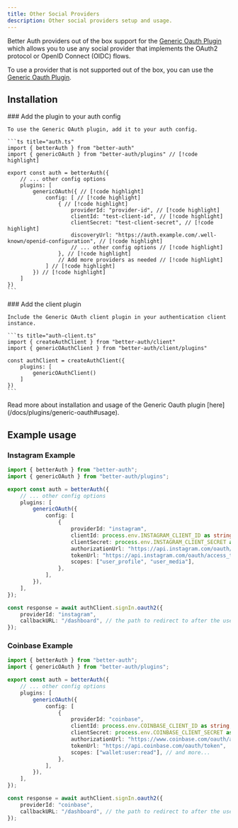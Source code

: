 ```yaml
---
title: Other Social Providers
description: Other social providers setup and usage.
---
```


Better Auth providers out of the box support for the [Generic Oauth Plugin](/docs/plugins/generic-oauth) which allows you to use any social provider that implements the OAuth2 protocol or OpenID Connect (OIDC) flows.

To use a provider that is not supported out of the box, you can use the [Generic Oauth Plugin](/docs/plugins/generic-oauth).

## Installation

<Steps>
  <Step>
    ### Add the plugin to your auth config

    To use the Generic OAuth plugin, add it to your auth config.

    ```ts title="auth.ts"
    import { betterAuth } from "better-auth"
    import { genericOAuth } from "better-auth/plugins" // [!code highlight]

    export const auth = betterAuth({
        // ... other config options
        plugins: [
            genericOAuth({ // [!code highlight]
                config: [ // [!code highlight]
                    { // [!code highlight]
                        providerId: "provider-id", // [!code highlight]
                        clientId: "test-client-id", // [!code highlight]
                        clientSecret: "test-client-secret", // [!code highlight]
                        discoveryUrl: "https://auth.example.com/.well-known/openid-configuration", // [!code highlight]
                        // ... other config options // [!code highlight]
                    }, // [!code highlight]
                    // Add more providers as needed // [!code highlight]
                ] // [!code highlight]
            }) // [!code highlight]
        ]
    })
    ```

  </Step>

  <Step>
    ### Add the client plugin

    Include the Generic OAuth client plugin in your authentication client instance.

    ```ts title="auth-client.ts"
    import { createAuthClient } from "better-auth/client"
    import { genericOAuthClient } from "better-auth/client/plugins"

    const authClient = createAuthClient({
        plugins: [
            genericOAuthClient()
        ]
    })
    ```

  </Step>
</Steps>

<Callout>
    Read more about installation and usage of the Generic Oauth plugin [here](/docs/plugins/generic-oauth#usage).
</Callout>

## Example usage

### Instagram Example

```ts title="auth.ts"
import { betterAuth } from "better-auth";
import { genericOAuth } from "better-auth/plugins";

export const auth = betterAuth({
    // ... other config options
    plugins: [
        genericOAuth({
            config: [
                {
                    providerId: "instagram",
                    clientId: process.env.INSTAGRAM_CLIENT_ID as string,
                    clientSecret: process.env.INSTAGRAM_CLIENT_SECRET as string,
                    authorizationUrl: "https://api.instagram.com/oauth/authorize",
                    tokenUrl: "https://api.instagram.com/oauth/access_token",
                    scopes: ["user_profile", "user_media"],
                },
            ],
        }),
    ],
});
```

```ts title="sign-in.ts"
const response = await authClient.signIn.oauth2({
    providerId: "instagram",
    callbackURL: "/dashboard", // the path to redirect to after the user is authenticated
});
```

### Coinbase Example

```ts title="auth.ts"
import { betterAuth } from "better-auth";
import { genericOAuth } from "better-auth/plugins";

export const auth = betterAuth({
    // ... other config options
    plugins: [
        genericOAuth({
            config: [
                {
                    providerId: "coinbase",
                    clientId: process.env.COINBASE_CLIENT_ID as string,
                    clientSecret: process.env.COINBASE_CLIENT_SECRET as string,
                    authorizationUrl: "https://www.coinbase.com/oauth/authorize",
                    tokenUrl: "https://api.coinbase.com/oauth/token",
                    scopes: ["wallet:user:read"], // and more...
                },
            ],
        }),
    ],
});
```

```ts title="sign-in.ts"
const response = await authClient.signIn.oauth2({
    providerId: "coinbase",
    callbackURL: "/dashboard", // the path to redirect to after the user is authenticated
});
```
